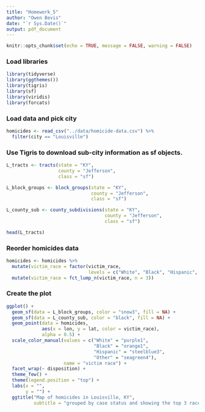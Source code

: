 ```yaml
---
title: "Homework_5"
author: "Owen Bevis"
date: "`r Sys.Date()`"
output: pdf_document
---
```


```r
knitr::opts_chunk$set(echo = TRUE, message = FALSE, warning = FALSE)
```

### Load libraries
```r
library(tidyverse)
library(ggthemes())
library(tigris)
library(sf)
library(viridis)
library(forcats)
```

### Load data and pick city
```r
homicides <- read_csv("../data/homicide-data.csv") %>% 
  filter(city == "Louisville")
```

### Use Tigris to download sub-city information as sf objects.
```r
L_tracts <- tracts(state = "KY", 
                   county = "Jefferson", 
                   class = "sf")

L_block_groups <- block_groups(state = "KY", 
                               county = "Jefferson", 
                               class = "sf")

L_county_sub <- county_subdivisions(state = "KY", 
                                    county = "Jefferson", 
                                    class = "sf")

head(L_tracts)
```

### Reorder homicides data 
```r
homicides <- homicides %>% 
  mutate(victim_race = factor(victim_race, 
                              levels = c("White", "Black", "Hispanic", "Asian", "Other"))) %>% 
  mutate(victim_race = fct_lump_n(victim_race, n = 3))
```


### Create the plot
```r
ggplot() +
  geom_sf(data = L_block_groups, color = "snow3", fill = NA) +
  geom_sf(data = L_county_sub, color = "black", fill = NA) +
  geom_point(data = homicides, 
             aes(x = lon, y = lat, color = victim_race), 
             alpha = 0.5) +
  scale_color_manual(values = c("White" = "purple1",
                                "Black" = "orange1",
                                "Hispanic" = "steelblue3",
                                "Other" = "seagreen4"),
                     name = "victim race") +
  facet_wrap(~ disposition) +
  theme_few() +
  theme(legend.position = "top") +
  labs(x = "",
       y = "") +
  ggtitle("Map of homicides in Louisville, KY",
          subtitle = "grouped by case status and showing the top 3 races")
```